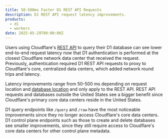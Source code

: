 ```yaml
---
title: 50-500ms Faster D1 REST API Requests
description: D1 REST API request latency improvements.
products:
  - d1
  - workers
date: 2025-05-29T00:00:00Z
---
```


Users using Cloudflare's [REST API](/api/resources/d1/) to query their D1 database can see lower end-to-end request latency now that D1 authentication is performed at the closest Cloudflare network data center that received the request. Previously, authentication required D1 REST API requests to proxy to Cloudflare's core, centralized data centers, which added network round trips and latency. 

Latency improvements range from 50-500 ms depending on request location and [database location](/d1/configuration/data-location/) and only apply to the REST API. REST API requests and databases outside the United States see a bigger benefit since Cloudflare's primary core data centers reside in the United States.

D1 query endpoints like `/query` and `/raw` have the most noticeable improvements since they no longer access Cloudflare's core data centers. D1 control plane endpoints such as those to create and delete databases see smaller improvements, since they still require access to Cloudflare's core data centers for other control plane metadata.
